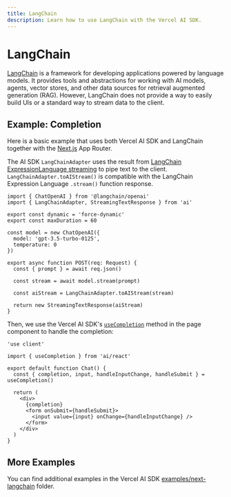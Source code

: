 ```yaml
---
title: LangChain
description: Learn how to use LangChain with the Vercel AI SDK.
---
```


# LangChain

[LangChain](https://js.langchain.com/docs/) is a framework for developing applications powered by language models.
It provides tools and abstractions for working with AI models, agents, vector stores, and other data sources for retrieval augmented generation (RAG).
However, LangChain does not provide a way to easily build UIs or a standard way to stream data to the client.

## Example: Completion

Here is a basic example that uses both Vercel AI SDK and LangChain together with the [Next.js](https://nextjs.org/docs) App Router.

The AI SDK `LangChainAdapter` uses the result from [LangChain ExpressionLanguage streaming](https://js.langchain.com/docs/expression_language/streaming) to pipe text to the client.
`LangChainAdapter.toAIStream()` is compatible with the LangChain Expression Language `.stream()` function response.

```tsx filename="app/api/completion/route.ts" highlight={"17"}
import { ChatOpenAI } from '@langchain/openai'
import { LangChainAdapter, StreamingTextResponse } from 'ai'

export const dynamic = 'force-dynamic'
export const maxDuration = 60

const model = new ChatOpenAI({
  model: 'gpt-3.5-turbo-0125',
  temperature: 0
})

export async function POST(req: Request) {
  const { prompt } = await req.json()

  const stream = await model.stream(prompt)

  const aiStream = LangChainAdapter.toAIStream(stream)

  return new StreamingTextResponse(aiStream)
}
```

Then, we use the Vercel AI SDK's [`useCompletion`](/docs/ai-sdk-ui/completion) method in the page component to handle the completion:

```tsx filename="app/page.tsx"
'use client'

import { useCompletion } from 'ai/react'

export default function Chat() {
  const { completion, input, handleInputChange, handleSubmit } = useCompletion()

  return (
    <div>
      {completion}
      <form onSubmit={handleSubmit}>
        <input value={input} onChange={handleInputChange} />
      </form>
    </div>
  )
}
```

## More Examples

You can find additional examples in the Vercel AI SDK [examples/next-langchain](https://github.com/vercel/ai/tree/main/examples/next-langchain) folder.
